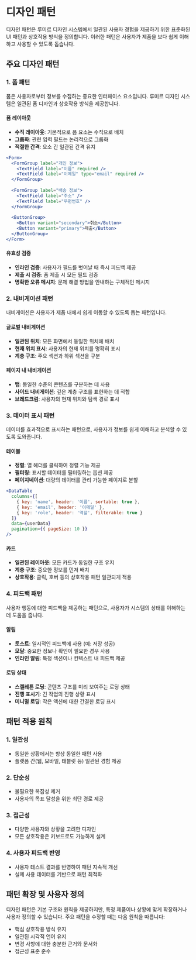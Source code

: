 
<Meta title="Concepts/패턴/디자인 패턴" />

# 디자인 패턴

디자인 패턴은 루미르 디자인 시스템에서 일관된 사용자 경험을 제공하기 위한 표준화된 UI 패턴과 상호작용 방식을 정의합니다. 이러한 패턴은 사용자가 제품을 보다 쉽게 이해하고 사용할 수 있도록 돕습니다.

## 주요 디자인 패턴

### 1. 폼 패턴

폼은 사용자로부터 정보를 수집하는 중요한 인터페이스 요소입니다. 루미르 디자인 시스템은 일관된 폼 디자인과 상호작용 방식을 제공합니다.

#### 폼 레이아웃

- **수직 레이아웃**: 기본적으로 폼 요소는 수직으로 배치
- **그룹화**: 관련 입력 필드는 논리적으로 그룹화
- **적절한 간격**: 요소 간 일관된 간격 유지

```jsx
<Form>
  <FormGroup label="개인 정보">
    <TextField label="이름" required />
    <TextField label="이메일" type="email" required />
  </FormGroup>
  
  <FormGroup label="배송 정보">
    <TextField label="주소" />
    <TextField label="우편번호" />
  </FormGroup>
  
  <ButtonGroup>
    <Button variant="secondary">취소</Button>
    <Button variant="primary">제출</Button>
  </ButtonGroup>
</Form>
```

#### 유효성 검증

- **인라인 검증**: 사용자가 필드를 벗어날 때 즉시 피드백 제공
- **제출 시 검증**: 폼 제출 시 모든 필드 검증
- **명확한 오류 메시지**: 문제 해결 방법을 안내하는 구체적인 메시지

### 2. 내비게이션 패턴

내비게이션은 사용자가 제품 내에서 쉽게 이동할 수 있도록 돕는 패턴입니다.

#### 글로벌 내비게이션

- **일관된 위치**: 모든 화면에서 동일한 위치에 배치
- **현재 위치 표시**: 사용자의 현재 위치를 명확히 표시
- **계층 구조**: 주요 섹션과 하위 섹션을 구분

#### 페이지 내 내비게이션

- **탭**: 동일한 수준의 콘텐츠를 구분하는 데 사용
- **사이드 내비게이션**: 깊은 계층 구조를 표현하는 데 적합
- **브레드크럼**: 사용자의 현재 위치와 탐색 경로 표시

### 3. 데이터 표시 패턴

데이터를 효과적으로 표시하는 패턴으로, 사용자가 정보를 쉽게 이해하고 분석할 수 있도록 도와줍니다.

#### 테이블

- **정렬**: 열 헤더를 클릭하여 정렬 기능 제공
- **필터링**: 표시할 데이터를 필터링하는 옵션 제공
- **페이지네이션**: 대량의 데이터를 관리 가능한 페이지로 분할

```jsx
<DataTable
  columns={[
    { key: 'name', header: '이름', sortable: true },
    { key: 'email', header: '이메일' },
    { key: 'role', header: '역할', filterable: true }
  ]}
  data={userData}
  pagination={{ pageSize: 10 }}
/>
```

#### 카드

- **일관된 레이아웃**: 모든 카드가 동일한 구조 유지
- **계층 구조**: 중요한 정보를 먼저 배치
- **상호작용**: 클릭, 호버 등의 상호작용 패턴 일관되게 적용

### 4. 피드백 패턴

사용자 행동에 대한 피드백을 제공하는 패턴으로, 사용자가 시스템의 상태를 이해하는 데 도움을 줍니다.

#### 알림

- **토스트**: 일시적인 피드백에 사용 (예: 저장 성공)
- **모달**: 중요한 정보나 확인이 필요한 경우 사용
- **인라인 알림**: 특정 섹션이나 컨텍스트 내 피드백 제공

#### 로딩 상태

- **스켈레톤 로딩**: 콘텐츠 구조를 미리 보여주는 로딩 상태
- **진행 표시기**: 긴 작업의 진행 상황 표시
- **미니멀 로딩**: 작은 액션에 대한 간결한 로딩 표시

## 패턴 적용 원칙

### 1. 일관성

- 동일한 상황에서는 항상 동일한 패턴 사용
- 플랫폼 간(웹, 모바일, 태블릿 등) 일관된 경험 제공

### 2. 단순성

- 불필요한 복잡성 제거
- 사용자의 목표 달성을 위한 최단 경로 제공

### 3. 접근성

- 다양한 사용자와 상황을 고려한 디자인
- 모든 상호작용은 키보드로도 가능하게 설계

### 4. 사용자 피드백 반영

- 사용자 테스트 결과를 반영하여 패턴 지속적 개선
- 실제 사용 데이터를 기반으로 패턴 최적화

## 패턴 확장 및 사용자 정의

디자인 패턴은 기본 구조와 원칙을 제공하지만, 특정 제품이나 상황에 맞게 확장하거나 사용자 정의할 수 있습니다. 주요 패턴을 수정할 때는 다음 원칙을 따릅니다:

- 핵심 상호작용 방식 유지
- 일관된 시각적 언어 유지
- 변경 사항에 대한 충분한 근거와 문서화
- 접근성 표준 준수 